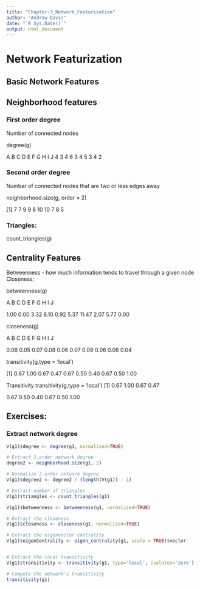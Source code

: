 ```yaml
---
title: "Chapter-3_Network_Featurization"
author: "Andrew Davis"
date: "`R Sys.Date()`"
output: html_document
---
```


# Network Featurization

## Basic Network Features

## Neighborhood features

### First order degree
Number of connected nodes

degree(g)

A B C D E F G H I J 
4 3 4 6 3 4 5 3 4 2 

### Second order degree
Number of connected nodes that are two or less edges away

neighborhood.size(g, order = 2)

[1]  7  7  9  9  8 10 10  7  8  5

### Triangles: 
count_triangles(g)

## Centrality Features
Betweenness - how much information tends to travel through a given node
Closeness: 

betweenness(g)

A     B     C     D     E     F     G     H     I     J 

1.00  0.00  3.32  8.10  0.92  5.37 11.47  2.07  5.77  0.00 

closeness(g)

A    B    C    D    E    F    G    H    I    J 

0.06 0.05 0.07 0.08 0.06 0.07 0.08 0.06 0.06 0.04

transitivity(g,type = 'local')

[1] 0.67 1.00 0.67 0.47 0.67 0.50 0.40 0.67 0.50 1.00

Transitivity transitivity(g,type = 'local') [1] 0.67 1.00 0.67 0.47 

0.67 0.50 0.40 0.67 0.50 1.00

##  Exercises:
### Extract network degree
```r
V(g1)$degree <- degree(g1, normalized=TRUE)

# Extract 2.order network degree
degree2 <- neighborhood.size(g1, 2)

# Normalize 2.order network degree
V(g1)$degree2 <- degree2 / (length(V(g1)) - 1)

# Extract number of triangles
V(g1)$triangles <- count_triangles(g1)

V(g1)$betweenness <- betweenness(g1, normalized=TRUE)

# Extract the closeness
V(g1)$closeness <- closeness(g1, normalized=TRUE)

# Extract the eigenvector centrality
V(g1)$eigenCentrality <- eigen_centrality(g1, scale = TRUE)$vector


# Extract the local transitivity
V(g1)$transitivity <- transitivity(g1, type='local', isolates='zero')

# Compute the network's transitivity
transitivity(g1)
```
